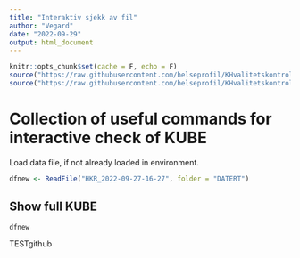 ```yaml
---
title: "Interaktiv sjekk av fil"
author: "Vegard"
date: "2022-09-29"
output: html_document
---
```

```r
knitr::opts_chunk$set(cache = F, echo = F)
source("https://raw.githubusercontent.com/helseprofil/KHvalitetskontroll/main/R/misc.R")
source("https://raw.githubusercontent.com/helseprofil/KHvalitetskontroll/main/R/functions_step1.R")
```
# Collection of useful commands for interactive check of KUBE

Load data file, if not already loaded in environment.
```r
dfnew <- ReadFile("HKR_2022-09-27-16-27", folder = "DATERT")
```

## Show full KUBE

```r
dfnew 
```
TESTgithub
